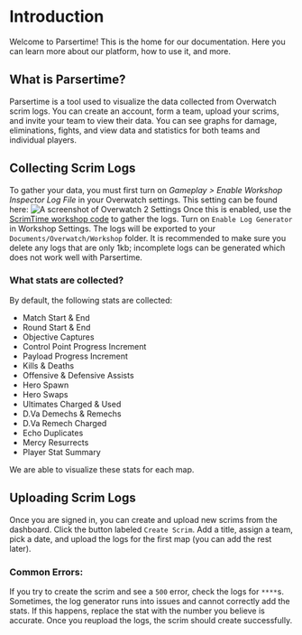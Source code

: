# Introduction
 
Welcome to Parsertime! This is the home for our documentation. Here you 
can learn more about our platform, how to use it, and more.

## What is Parsertime?
Parsertime is a tool used to visualize the data collected from Overwatch 
scrim logs. You can create an account, form a team, upload your scrims, and 
invite your team to view their data. You can see graphs for damage, eliminations, 
fights, and view data and statistics for both teams and individual players. 

## Collecting Scrim Logs
To gather your data, you must first turn on *Gameplay > Enable Workshop Inspector 
Log File* in your Overwatch settings. This setting can be found here:
![A screenshot of Overwatch 2 Settings](https://i.imgur.com/seP1eMT.png)
Once this is enabled, use the [ScrimTime workshop code](https://workshop.codes/DKEEH) to 
gather the logs. Turn on `Enable Log Generator` in Workshop Settings. The logs will be 
exported to your `Documents/Overwatch/Workshop` folder. It is recommended to make sure 
you delete any logs that are only 1kb; incomplete logs can be generated which does not 
work well with Parsertime.

### What stats are collected?
By default, the following stats are collected:
- Match Start & End
- Round Start & End
- Objective Captures
- Control Point Progress Increment
- Payload Progress Increment
- Kills & Deaths
- Offensive & Defensive Assists
- Hero Spawn
- Hero Swaps
- Ultimates Charged & Used
- D.Va Demechs & Remechs
- D.Va Remech Charged
- Echo Duplicates
- Mercy Resurrects
- Player Stat Summary

We are able to visualize these stats for each map.

## Uploading Scrim Logs
Once you are signed in, you can create and upload new scrims from the dashboard. Click 
the button labeled `Create Scrim`. Add a title, assign a team, pick a date, and upload 
the logs for the first map (you can add the rest later). 
### Common Errors:
If you try to create the scrim and see a `500` error, check the logs for `****`s. 
Sometimes, the log generator runs into issues and cannot correctly add the stats. If this 
happens, replace the stat with the number you believe is accurate. Once you reupload the 
logs, the scrim should create successfully.
